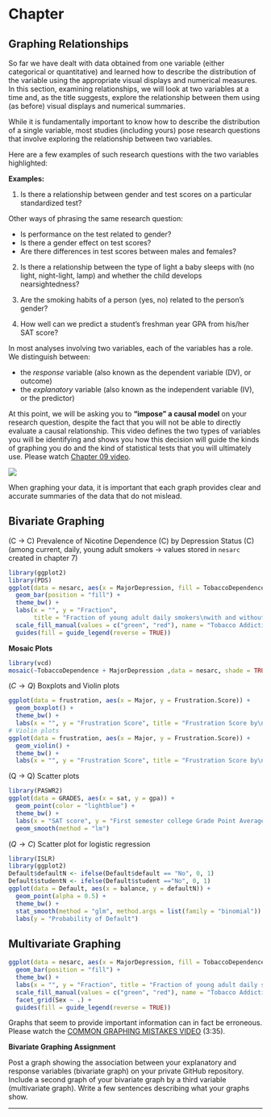 

# Chapter 
##  Graphing Relationships

So far we have dealt with data obtained from one variable (either categorical or quantitative) and learned how to describe the distribution of the variable using the appropriate visual displays and numerical measures. In this section, examining relationships, we will look at two variables at a time and, as the title suggests, explore the relationship between them using (as before) visual displays and numerical summaries.

While it is fundamentally important to know how to describe the distribution of a single variable, most studies (including yours) pose research questions that involve exploring the relationship between two variables.

Here are a few examples of such research questions with the two variables highlighted:

**Examples:**

1. Is there a relationship between gender and test scores on a particular standardized test?

Other ways of phrasing the same research question:

* Is performance on the test related to gender?
* Is there a gender effect on test scores?
* Are there differences in test scores between males and females?

2. Is there a relationship between the type of light a baby sleeps with (no light, night-light, lamp) and whether the child develops nearsightedness?

3. Are the smoking habits of a person (yes, no) related to the person's gender?

4. How well can we predict a student's freshman year GPA from his/her SAT score?

In most analyses involving two variables, each of the variables has a role. We distinguish between:

* the *response* variable (also known as the dependent variable (DV), or outcome)
* the *explanatory* variable (also known as the independent variable (IV), or the predictor)

At this point, we will be asking you to **“impose” a causal model** on your research question, despite the fact that you will not be able to directly evaluate a causal relationship. This video defines the two types of variables you will be identifying and shows you how this decision will guide the kinds of graphing you do and the kind of statistical tests that you will ultimately use. Please watch [Chapter 09 video](http://passiondrivenstatistics.com/2016/03/28/r-chapter-9/).

![](./graphics/graphdecisions.jpg)

When graphing your data, it is important that each graph provides clear and accurate summaries of the data that do not mislead. 


## Bivariate Graphing

(C $\rightarrow$ C) Prevalence of Nicotine Dependence (C) by Depression Status (C) (among current, daily, young adult smokers $\rightarrow$ values stored in `nesarc` created in chapter 7)

```r
library(ggplot2)
library(PDS)
ggplot(data = nesarc, aes(x = MajorDepression, fill = TobaccoDependence)) + 
  geom_bar(position = "fill") +
  theme_bw() + 
  labs(x = "", y = "Fraction", 
       title = "Fraction of young adult daily smokers\nwith and without nicotine addiction\nby depression status") + 
  scale_fill_manual(values = c("green", "red"), name = "Tobacco Addiction Status") + 
  guides(fill = guide_legend(reverse = TRUE))
```

**Mosaic Plots**

```r
library(vcd)
mosaic(~TobaccoDependence + MajorDepression ,data = nesarc, shade = TRUE)
```

($C \rightarrow Q$) Boxplots and Violin plots

```r
ggplot(data = frustration, aes(x = Major, y = Frustration.Score)) +
  geom_boxplot() + 
  theme_bw() + 
  labs(x = "", y = "Frustration Score", title = "Frustration Score by\n Academic Major")
# Violin plots
ggplot(data = frustration, aes(x = Major, y = Frustration.Score)) +
  geom_violin() + 
  theme_bw() +
  labs(x = "", y = "Frustration Score", title = "Frustration Score by\n Academic Major")
```

(Q $\rightarrow$ Q) Scatter plots

```r
library(PASWR2)
ggplot(data = GRADES, aes(x = sat, y = gpa)) + 
  geom_point(color = "lightblue") + 
  theme_bw() +
  labs(x = "SAT score", y = "First semester college Grade Point Average") +
  geom_smooth(method = "lm")
```


($Q \rightarrow C$) Scatter plot for logistic regression 

```r
library(ISLR)
library(ggplot2)
Default$defaultN <- ifelse(Default$default == "No", 0, 1)
Default$studentN <- ifelse(Default$student =="No", 0, 1)
ggplot(data = Default, aes(x = balance, y = defaultN)) + 
  geom_point(alpha = 0.5) + 
  theme_bw() + 
  stat_smooth(method = "glm", method.args = list(family = "binomial")) +
  labs(y = "Probability of Default")
```

## Multivariate Graphing

```r
ggplot(data = nesarc, aes(x = MajorDepression, fill = TobaccoDependence)) + 
  geom_bar(position = "fill") +
  theme_bw() + 
  labs(x = "", y = "Fraction", title = "Fraction of young adult daily smokers\nwith and without nicotine addiction\nby depression status") + 
  scale_fill_manual(values = c("green", "red"), name = "Tobacco Addiction Status") +
  facet_grid(Sex ~ .) +
  guides(fill = guide_legend(reverse = TRUE))
```


Graphs that seem to provide important information can in fact be erroneous. Please watch the [COMMON GRAPHING MISTAKES VIDEO](https://www.youtube.com/watch?v=iY_t31-R_xU&index=25&list=PLDEF0B9CBD27AD37E) (3:35).

**Bivariate Graphing Assignment**

Post a graph showing the association between your explanatory and response variables (bivariate graph) on your private GitHub repository. Include a second graph of your bivariate graph by a third variable (multivariate graph). Write a few sentences describing what your graphs show.


-------------------------
